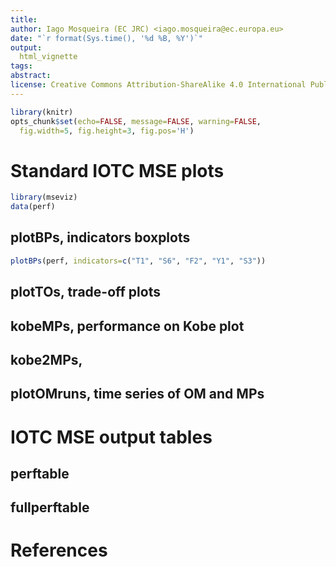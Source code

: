 ```yaml
---
title: 
author: Iago Mosqueira (EC JRC) <iago.mosqueira@ec.europa.eu>
date: "`r format(Sys.time(), '%d %B, %Y')`"
output:
  html_vignette
tags:
abstract:
license: Creative Commons Attribution-ShareAlike 4.0 International Public License
---
```


```r
library(knitr)
opts_chunk$set(echo=FALSE, message=FALSE, warning=FALSE,
  fig.width=5, fig.height=3, fig.pos='H')
```

# Standard IOTC MSE plots

```r
library(mseviz)
data(perf)
```

## plotBPs, indicators boxplots

```r
plotBPs(perf, indicators=c("T1", "S6", "F2", "Y1", "S3"))
```

## plotTOs, trade-off plots

## kobeMPs, performance on Kobe plot

## kobe2MPs,

## plotOMruns, time series of OM and MPs

# IOTC MSE output tables

## perftable

## fullperftable


# References
